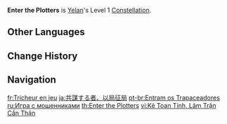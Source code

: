 {{Constellation Infobox
|image       = Constellation Enter the Plotters.png
|description = [[Lingering Lifeline]] gains 1 additional [[charge]].
|level       = 1
|character   = Yelan
|utility1    = Charge Addition
}}
'''Enter the Plotters''' is [[Yelan]]'s Level 1 [[Constellation]].

==Other Languages==
{{Other Languages
|en      = Enter the Plotters
|zhs     = 与谋者，以局入局
|zhs_rm  = Yǔmóu-zhě, Yǐ Jú Rùjú
|zht     = 與謀者，以局入局
|zht_rm  = Yǔmóu-zhě, Yǐ Jú Rùjú
|zh_tl   = Conspirators, Use Bureau To Conquer Bureau
|ja      = 共謀する者、以局征局
|ja_rm   = Kyoubou Suru Mono, Ikyoku Seikyoku{{Assumed}}
|ja_tl   = Conspirators, Use Bureau To Conquer Bureau
|ko      = {{tt|승부|勝負}}에 뛰어든 {{tt|공모자|共謀者}}
|ko_rm   = Seungbu-e Ttwieodeun Gongmoja
|ko_tl   = Conspirator Who Rushed into the Game
|es      = Trampa anticonspiradores
|es_tl   = Anticonspirations Trap
|fr      = Tricheur en jeu
|fr_tl   = Cheater Into Play
|ru      = Игра с мошенниками
|ru_tl   = Game with Swindlers
|th      = Enter the Plotters
|vi      = Kẻ Toan Tính, Lâm Trận Cẩn Thận
|vi_tl   = Beware of the Conspirators
|de      = Falle in der Falle
|de_tl   = Trap within a Trap
|id      = Enter the Plotters
|pt      = Entram os Trapaceadores
|pt_tl   = Enter the Cheaters
|tr      = Komplocular
|tr_tl   = Conspirators
|it      = Trappola anticospiratori
|it_tl   = Anti-Plotter Trap
}}

==Change History==
{{Change History|2.7}}

==Navigation==
{{Talent Navbox|Yelan}}

[[fr:Tricheur en jeu]]
[[ja:共謀する者、以局征局]]
[[pt-br:Entram os Trapaceadores]]
[[ru:Игра с мошенниками]]
[[th:Enter the Plotters]]
[[vi:Kẻ Toan Tính, Lâm Trận Cẩn Thận]]